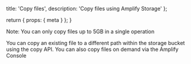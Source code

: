   title: 'Copy files',
  description: 'Copy files using Amplify Storage'
};

  return {
    props: {
      meta
    }
  };
}

Note: You can only copy files up to 5GB in a single operation

<BlockSwitcher>
<Block name="API Usage">
You can copy an existing file to a different path within the storage bucket using the copy API.
</Block>
<Block name="Amplify Console">
You can also copy files on demand via the Amplify Console
</Block>
</BlockSwitcher>




